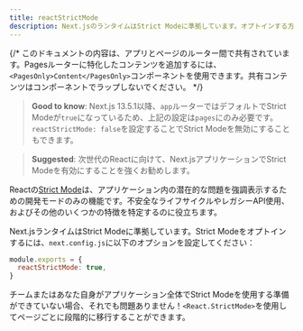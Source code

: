 ```yaml
---
title: reactStrictMode
description: Next.jsのランタイムはStrict Modeに準拠しています。オプトインする方法を学びましょう
---
```


{/* このドキュメントの内容は、アプリとページのルーター間で共有されています。Pagesルーターに特化したコンテンツを追加するには、`<PagesOnly>Content</PagesOnly>`コンポーネントを使用できます。共有コンテンツはコンポーネントでラップしないでください。 */}

> **Good to know**: Next.js 13.5.1以降、`app`ルーターではデフォルトでStrict Modeが`true`になっているため、上記の設定は`pages`にのみ必要です。`reactStrictMode: false`を設定することでStrict Modeを無効にすることもできます。

> **Suggested**: 次世代のReactに向けて、Next.jsアプリケーションでStrict Modeを有効にすることを強くお勧めします。

Reactの[Strict Mode](https://react.dev/reference/react/StrictMode)は、アプリケーション内の潜在的な問題を強調表示するための開発モードのみの機能です。不安全なライフサイクルやレガシーAPI使用、およびその他のいくつかの特徴を特定するのに役立ちます。

Next.jsランタイムはStrict Modeに準拠しています。Strict Modeをオプトインするには、`next.config.js`に以下のオプションを設定してください：

```js filename="next.config.js"
module.exports = {
  reactStrictMode: true,
}
```

チームまたはあなた自身がアプリケーション全体でStrict Modeを使用する準備ができていない場合、それでも問題ありません！`<React.StrictMode>`を使用してページごとに段階的に移行することができます。